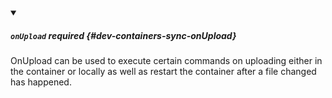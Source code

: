 


<details className="config-field" data-expandable="true" open>
<summary>

##### `onUpload` <span className="config-field-required" data-required="false">required</span> <span className="config-field-type"></span> <span className="config-field-default"></span> <span className="config-field-enum"></span> {#dev-containers-sync-onUpload}

OnUpload can be used to execute certain commands on uploading either in the container or locally as
well as restart the container after a file changed has happened.

</summary>

<PartialOnUploadreference />


</details>
